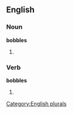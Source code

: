 
==English==

===Noun===
'''bobbles'''

# {{plural of |[[bobble]]}}

===Verb===
'''bobbles'''

# {{third-person singular of|[[bobble]]}}

[[Category:English plurals]]